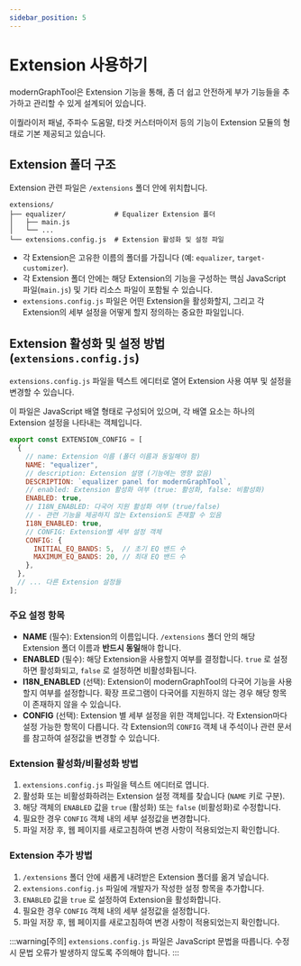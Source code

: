 ```yaml
---
sidebar_position: 5
---
```


# Extension 사용하기

modernGraphTool은 Extension 기능을 통해, 좀 더 쉽고 안전하게 부가 기능들을 추가하고 관리할 수 있게 설계되어 있습니다.

이퀄라이저 패널, 주파수 도움말, 타겟 커스터마이저 등의 기능이 Extension 모듈의 형태로 기본 제공되고 있습니다.

## Extension 폴더 구조

Extension 관련 파일은 `/extensions` 폴더 안에 위치합니다.

```
extensions/
├── equalizer/            # Equalizer Extension 폴더
│   ├── main.js
│   └── ...
└── extensions.config.js  # Extension 활성화 및 설정 파일
```

*   각 Extension은 고유한 이름의 폴더를 가집니다 (예: `equalizer`, `target-customizer`).
*   각 Extension 폴더 안에는 해당 Extension의 기능을 구성하는 핵심 JavaScript 파일(`main.js`) 및 기타 리소스 파일이 포함될 수 있습니다.
*   `extensions.config.js` 파일은 어떤 Extension을 활성화할지, 그리고 각 Extension의 세부 설정을 어떻게 할지 정의하는 중요한 파일입니다.

## Extension 활성화 및 설정 방법 (`extensions.config.js`)

`extensions.config.js` 파일을 텍스트 에디터로 열어 Extension 사용 여부 및 설정을 변경할 수 있습니다.

이 파일은 JavaScript 배열 형태로 구성되어 있으며, 각 배열 요소는 하나의 Extension 설정을 나타내는 객체입니다.

```javascript
export const EXTENSION_CONFIG = [
  {
    // name: Extension 이름 (폴더 이름과 동일해야 함)
    NAME: "equalizer",
    // description: Extension 설명 (기능에는 영향 없음)
    DESCRIPTION: `equalizer panel for modernGraphTool`,
    // enabled: Extension 활성화 여부 (true: 활성화, false: 비활성화)
    ENABLED: true,
    // I18N_ENABLED: 다국어 지원 활성화 여부 (true/false) 
    // - 관련 기능을 제공하지 않는 Extension도 존재할 수 있음
    I18N_ENABLED: true,
    // CONFIG: Extension별 세부 설정 객체
    CONFIG: {
      INITIAL_EQ_BANDS: 5,  // 초기 EQ 밴드 수
      MAXIMUM_EQ_BANDS: 20, // 최대 EQ 밴드 수
    },
  },
  // ... 다른 Extension 설정들
];
```

### 주요 설정 항목

- **NAME** (필수): Extension의 이름입니다. `/extensions` 폴더 안의 해당 Extension 폴더 이름과 **반드시 동일**해야 합니다.
- **ENABLED** (필수): 해당 Extension을 사용할지 여부를 결정합니다. `true` 로 설정하면 활성화되고, `false` 로 설정하면 비활성화됩니다.
- **I18N_ENABLED** (선택): Extension이 modernGraphTool의 다국어 기능을 사용할지 여부를 설정합니다. 확장 프로그램이 다국어를 지원하지 않는 경우 해당 항목이 존재하지 않을 수 있습니다.
- **CONFIG** (선택): Extension 별 세부 설정을 위한 객체입니다. 각 Extension마다 설정 가능한 항목이 다릅니다. 각 Extension의 `CONFIG` 객체 내 주석이나 관련 문서를 참고하여 설정값을 변경할 수 있습니다.

### Extension 활성화/비활성화 방법

1. `extensions.config.js` 파일을 텍스트 에디터로 엽니다.
2. 활성화 또는 비활성화하려는 Extension 설정 객체를 찾습니다 (`NAME` 키로 구분).
3. 해당 객체의 `ENABLED` 값을 `true` (활성화) 또는 `false` (비활성화)로 수정합니다.
4. 필요한 경우 `CONFIG` 객체 내의 세부 설정값을 변경합니다.
5. 파일 저장 후, 웹 페이지를 새로고침하여 변경 사항이 적용되었는지 확인합니다.

### Extension 추가 방법

1. `/extensions` 폴더 안에 새롭게 내려받은 Extension 폴더를 옮겨 넣습니다.
2. `extensions.config.js` 파일에 개발자가 작성한 설정 항목을 추가합니다.
3. `ENABLED` 값을 `true` 로 설정하여 Extension을 활성화합니다.
4. 필요한 경우 `CONFIG` 객체 내의 세부 설정값을 설정합니다.
5. 파일 저장 후, 웹 페이지를 새로고침하여 변경 사항이 적용되었는지 확인합니다.

:::warning[주의]
`extensions.config.js` 파일은 JavaScript 문법을 따릅니다. 수정 시 문법 오류가 발생하지 않도록 주의해야 합니다.
:::